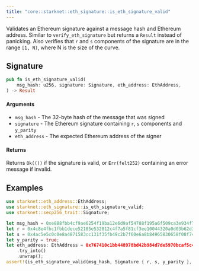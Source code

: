 ```yaml
---
title: "core::starknet::eth_signature::is_eth_signature_valid"
---
```


Validates an Ethereum signature against a message hash and Ethereum address.
Similar to `verify_eth_signature` but returns a `Result` instead of panicking.
Also verifies that `r` and `s` components of the signature are in the range `[1, N)`,
where N is the size of the curve.

## Signature

```rust
pub fn is_eth_signature_valid(
    msg_hash: u256, signature: Signature, eth_address: EthAddress,
) -> Result
```




#### Arguments

- `msg_hash` - The 32-byte hash of the message that was signed
- `signature` - The Ethereum signature containing `r`, `s` components and `y_parity`
- `eth_address` - The expected Ethereum address of the signer
#### Returns

Returns `Ok(())` if the signature is valid, or `Err(felt252)` containing an error message if
invalid.
## Examples

```rust
use starknet::eth_address::EthAddress;
use starknet::eth_signature::is_eth_signature_valid;
use starknet::secp256_trait::Signature;

let msg_hash = 0xe888fbb4cf9ae6254f19ba12e6d9af54788f195a6f509ca3e934f78d7a71dd85;
let r = 0x4c8e4fbc1fbb1dece52185e532812c4f7a5f81cf3ee10044320a0d03b62d3e9a;
let s = 0x4ac5e5c0c0e8a4871583cc131f35fb49c2b7f60e6a8b84965830658f08f7410c;
let y_parity = true;
let eth_address: EthAddress = 0x767410c1bb448978bd42b984d7de5970bcaf5c43_u256
    .try_into()
    .unwrap();
assert!(is_eth_signature_valid(msg_hash, Signature { r, s, y_parity }, eth_address).is_ok());
```

